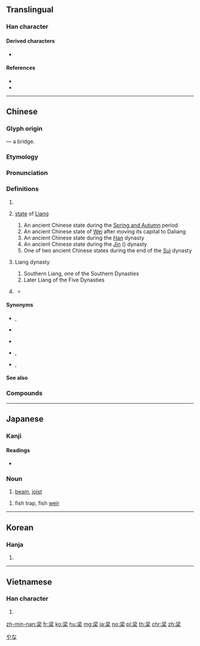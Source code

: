{{character info/new}}
{{character info/new|0xf97a}}
{{also|粱|樑}}

==Translingual==

===Han character===
{{Han char|rn=75|rad=木|as=07|sn=11|four=33904|canj=ECD,EID|ids=⿱⿰氵刅木(GJKV),⿱⿰氵刅朩(HT)}} <!-- 木 is written 朩 in traditional Chinese (朩 without the hook) -->

====Derived characters====
* {{l|mul|[[樑]], [[墚]], [[簗]], [[𥛫]], [[𨄈]], [[𨎛]], [[𨫟]], [[𬪔]]}}

====References====
* {{Han ref|kx=528.01|dkj=14825|dj=0916.180|hdz=21220.050|uh=6881|ud=26753|bh=B1E7|bd=45543}}
* {{Han ref|uh=F97A}}

----

==Chinese==
{{zh-forms|alt=鿄,𣸑,渿,𣹷,𨎛-“bridge for vehicles”}}
{{zh-wp}}

===Glyph origin===
{{Han etym}}
{{Han compound|水|c1=s|t1=water|刅|c2=p|木|c3=s|t3=wood|ls=psc}} — a bridge.

===Etymology===
{{rfe|zh|Are the noun senses related to the proper noun senses?}}

===Pronunciation===
{{zh-pron
|m=liáng
|c=loeng4
|h=pfs=liòng
|md=liòng
|mn=xm,qz,tp,kh,lk,sx,yl,km,mg,hc,tc:niû/zz,tn:niô͘/xm,qz,tw:liông/zz:liâng
|mn_note=niû/niô͘ - vernacular; liông/liâng - literary
|mn-t=niên5/nion5/liang5
|mn-t_note=niên5, nion5 - vernacular (niên5 - Chaozhou); liang5 - literary
|w=3lian
|mc=y
|oc=y
|cat=n,pn
}}

===Definitions===
{{zh-hanzi}}

# {{zh-alt-form|樑|[[bridge]]; [[roof]] [[beam]]; [[ridge]]}}
# {{lb|zh|historical}} [[state]] of [[Liang]]
## An ancient Chinese state during the [[Spring and Autumn]] period
## An ancient Chinese state of [[Wei]] after moving its capital to Daliang
## An ancient Chinese state during the [[Han]] dynasty
## An ancient Chinese state during the [[Jin]] ({{l|zh|晉}}) dynasty
## One of two ancient Chinese states during the end of the [[Sui]] dynasty
# {{lb|zh|historical}} Liang dynasty
## Southern Liang, one of the Southern Dynasties
## Later Liang of the Five Dynasties
# {{surname|lang=zh}} {{zh-wp|zh:梁姓|en:Liang (surname)}}
#* {{zh-x|^梁 @^山伯|[[w:Liang Shanbo|'''Liang''' Shanbo]]}}

====Synonyms====
* {{sense|state of Wei}} {{zh-l|魏}}, {{zh-l|魏國}}
* {{sense|state}} {{zh-l|梁國}}
* {{sense|dynasty}} {{zh-l|梁朝}}
* {{sense|Southern Liang}} {{zh-l|南梁}}, {{zh-l|蕭梁}}
* {{sense|Later Liang}} {{zh-l|後梁}}, {{zh-l|朱梁}}

====See also====
{{zh-Chinese dynasties}}

===Compounds===
{{zh-der|上梁|上梁不正|上梁不正下梁歪|上梁文|偷梁換柱|高梁|光脊梁|刺股懸梁|刺骨懸梁|卑梁之釁|呂梁山|國家棟梁|大廈棟梁|大梁|小醜跳梁|屋梁|山梁|平梁|康梁|強梁|彊梁|彫梁畫棟|後梁|懸梁|懸梁刺股|懸梁刺骨|戳脊梁骨|扛大梁|挑大梁|挑正梁|提梁|摶柱乘梁|撫梁易柱|朝梁暮晉|朝梁暮陳|杞梁妻|杠梁|架海金梁|柏梁臺|柏梁詩|柏梁體|梁上君子|梁園|梁園宴雪|梁子|梁孟|梁山|梁山泊|梁州|梁惠王|梁敬帝|梁書|梁木其壞|梁架|梁柱|梁案|梁棟|梁武帝|梁父吟|梁獄上書|梁皇寶懺|梁皇懺|梁祝|梁簡文帝|梁輈|梁鴻五噫|梁麗|梁龍|棟梁|棟梁之任|棟梁之材|棟梁之臣|椽梁|橋梁|橫梁|歌聲繞梁|汴梁|沒梁桶|沒脊梁|河梁|泰山梁木|津梁|浮梁|漁梁|澤梁|濠梁|烏梁海|無梁斗|玳梁|玳瑁梁|畫梁雕棟|畫棟雕梁|磨脊梁|穀梁傳|結梁子|繞梁|繞梁三日|繞梁之音|繞梁韻永|背梁骨|脊梁|脊梁骨|落月屋梁|豎柱上梁|豎起脊梁|跳梁|跳梁小丑|逼上梁山|過梁|鈑梁|鑿壁懸梁|陸梁|雕梁畫柱|雕梁畫棟|頂梁柱|飛梁|餘妙繞梁|餘音繞梁|餘響繞梁|魚梁|鼻梁|鼻無梁柱|齊梁世界|齊梁體}}

----

==Japanese==

===Kanji===
{{ja-kanji|grade=|rs=木07}}

====Readings====
* {{ja-readings|goon=[[ろう]] (rō)|kanon=[[りょう]] (ryō)|kun=[[はし]] (hashi), [[はり]] (hari), [[やな]] (yana)}}

===Noun===
{{ja-noun|はり}}

# [[beam]], [[joist]]

{{ja-noun|やな}}

# fish trap, fish [[weir]]

[[Category:ja:Fishing|やな]]

----

==Korean==

===Hanja===
{{ko-hanja|hangeul=[[량]]>[[양]]|eumhun=|rv=ryang>yang|mr=ryang>yang|y=lyang>yang}}

# {{defn|lang=ko|sort=木07}}

----

==Vietnamese==

===Han character===
{{vi-hantu|[[lương]], [[thông]]|rs=木07}}

# {{defn|lang=vi|sort=木07}}

[[zh-min-nan:梁]]
[[fr:梁]]
[[ko:梁]]
[[hu:梁]]
[[mg:梁]]
[[ja:梁]]
[[no:梁]]
[[pl:梁]]
[[th:梁]]
[[chr:梁]]
[[zh:梁]]